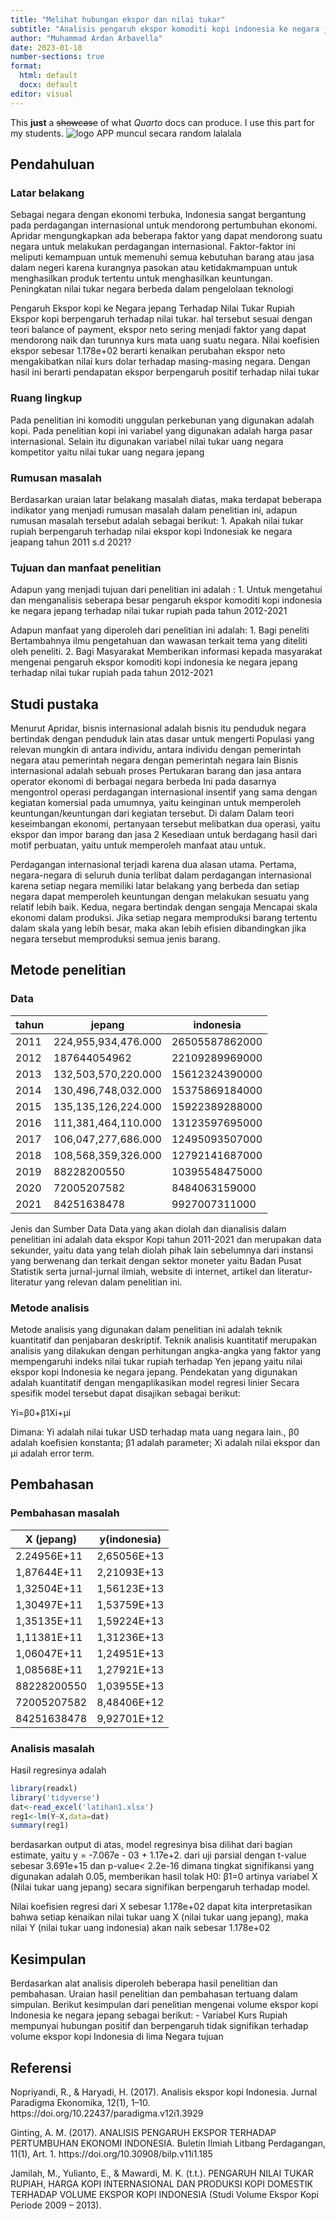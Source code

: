 ---
title: "Melihat hubungan ekspor dan nilai tukar"
subtitle: "Analisis pengaruh ekspor komoditi kopi indonesia ke negara jepang terhadap nilai tukar rupiah pada tahun 2011-2021"
author: "Muhammad Ardan Arbavella"
date: 2023-01-18
number-sections: true
format:
  html: default
  docx: default
editor: visual
---

This **just** a ~~showcase~~ of what *Quarto* docs can produce. I use this part for my students. ![logo APP muncul secara random lalalala](poltekapp.jpg)

## Pendahuluan

### Latar belakang

Sebagai negara dengan ekonomi terbuka, Indonesia sangat bergantung pada perdagangan internasional untuk mendorong pertumbuhan ekonomi. Apridar mengungkapkan ada beberapa faktor yang dapat mendorong suatu negara untuk melakukan perdagangan internasional. Faktor-faktor ini meliputi kemampuan untuk memenuhi semua kebutuhan barang atau jasa dalam negeri karena kurangnya pasokan atau ketidakmampuan untuk menghasilkan produk tertentu untuk menghasilkan keuntungan. Peningkatan nilai tukar negara berbeda dalam pengelolaan teknologi

Pengaruh Ekspor kopi ke Negara jepang Terhadap Nilai Tukar Rupiah Ekspor kopi berpengaruh terhadap nilai tukar. hal tersebut sesuai dengan teori balance of payment, ekspor neto sering menjadi faktor yang dapat mendorong naik dan turunnya kurs mata uang suatu negara. Nilai koefisien ekspor sebesar 1.178e+02 berarti kenaikan perubahan ekspor neto mengakibatkan nilai kurs dolar terhadap masing-masing negara. Dengan hasil ini berarti pendapatan ekspor berpengaruh positif terhadap nilai tukar

### Ruang lingkup

Pada penelitian ini komoditi unggulan perkebunan yang digunakan adalah kopi. Pada penelitian kopi ini variabel yang digunakan adalah harga pasar internasional. Selain itu digunakan variabel nilai tukar uang negara kompetitor yaitu nilai tukar uang negara jepang

### Rumusan masalah

Berdasarkan uraian latar belakang masalah diatas, maka terdapat beberapa indikator yang menjadi rumusan masalah dalam penelitian ini, adapun rumusan masalah tersebut adalah sebagai berikut: 1. Apakah nilai tukar rupiah berpengaruh terhadap nilai ekspor kopi Indonesiak ke negara jeapang tahun 2011 s.d 2021?

### Tujuan dan manfaat penelitian

Adapun yang menjadi tujuan dari penelitian ini adalah : 1. Untuk mengetahui dan menganalisis seberapa besar pengaruh ekspor komoditi kopi indonesia ke negara jepang terhadap nilai tukar rupiah pada tahun 2012-2021

Adapun manfaat yang diperoleh dari penelitian ini adalah: 1. Bagi peneliti Bertambahnya ilmu pengetahuan dan wawasan terkait tema yang diteliti oleh peneliti. 2. Bagi Masyarakat Memberikan informasi kepada masyarakat mengenai pengaruh ekspor komoditi kopi indonesia ke negara jepang terhadap nilai tukar rupiah pada tahun 2012-2021

## Studi pustaka

Menurut Apridar, bisnis internasional adalah bisnis itu penduduk negara bertindak dengan penduduk lain atas dasar untuk mengerti Populasi yang relevan mungkin di antara individu, antara individu dengan pemerintah negara atau pemerintah negara dengan pemerintah negara lain Bisnis internasional adalah sebuah proses Pertukaran barang dan jasa antara operator ekonomi di berbagai negara berbeda Ini pada dasarnya mengontrol operasi perdagangan internasional insentif yang sama dengan kegiatan komersial pada umumnya, yaitu keinginan untuk memperoleh keuntungan/keuntungan dari kegiatan tersebut. Di dalam Dalam teori keseimbangan ekonomi, pertanyaan tersebut melibatkan dua operasi, yaitu ekspor dan impor barang dan jasa 2 Kesediaan untuk berdagang hasil dari motif perbuatan, yaitu untuk memperoleh manfaat atau untuk.

Perdagangan internasional terjadi karena dua alasan utama. Pertama, negara-negara di seluruh dunia terlibat dalam perdagangan internasional karena setiap negara memiliki latar belakang yang berbeda dan setiap negara dapat memperoleh keuntungan dengan melakukan sesuatu yang relatif lebih baik. Kedua, negara bertindak dengan sengaja Mencapai skala ekonomi dalam produksi. Jika setiap negara memproduksi barang tertentu dalam skala yang lebih besar, maka akan lebih efisien dibandingkan jika negara tersebut memproduksi semua jenis barang.

## Metode penelitian

### Data

| tahun | jepang              | indonesia      |
|-------|---------------------|----------------|
| 2011  | 224,955,934,476.000 | 26505587862000 |
| 2012  | 187644054962        | 22109289969000 |
| 2013  | 132,503,570,220.000 | 15612324390000 |
| 2014  | 130,496,748,032.000 | 15375869184000 |
| 2015  | 135,135,126,224.000 | 15922389288000 |
| 2016  | 111,381,464,110.000 | 13123597695000 |
| 2017  | 106,047,277,686.000 | 12495093507000 |
| 2018  | 108,568,359,326.000 | 12792141687000 |
| 2019  | 88228200550         | 10395548475000 |
| 2020  | 72005207582         | 8484063159000  |
| 2021  | 84251638478         | 9927007311000  |

Jenis dan Sumber Data Data yang akan diolah dan dianalisis dalam penelitian ini adalah data ekspor Kopi tahun 2011-2021 dan merupakan data sekunder, yaitu data yang telah diolah pihak lain sebelumnya dari instansi yang berwenang dan terkait dengan sektor moneter yaitu Badan Pusat Statistik serta jurnal-jurnal ilmiah, website di internet, artikel dan literatur-literatur yang relevan dalam penelitian ini.

### Metode analisis

Metode analisis yang digunakan dalam penelitian ini adalah teknik kuantitatif dan penjabaran deskriptif. Teknik analisis kuantitatif merupakan analisis yang dilakukan dengan perhitungan angka-angka yang faktor yang mempengaruhi indeks nilai tukar rupiah terhadap Yen jepang yaitu nilai ekspor kopi Indonesia ke negara jepang. Pendekatan yang digunakan adalah kuantitatif dengan mengaplikasikan model regresi linier Secara spesifik model tersebut dapat disajikan sebagai berikut:

Yi=β0+β1Xi+μi

Dimana: Yi adalah nilai tukar USD terhadap mata uang negara lain., β0 adalah koefisien konstanta; β1 adalah parameter; Xi adalah nilai ekspor dan μi adalah error term.

## Pembahasan

### Pembahasan masalah

| X (jepang)  | y(indonesia)      |
|-------------|-------------|
| 2.24956E+11 | 2,65056E+13 |
| 1,87644E+11 | 2,21093E+13 |
| 1,32504E+11 | 1,56123E+13 |
| 1,30497E+11 | 1,53759E+13 |
| 1,35135E+11 | 1,59224E+13 |
| 1,11381E+11 | 1,31236E+13 |
| 1,06047E+11 | 1,24951E+13 |
| 1,08568E+11 | 1,27921E+13 |
| 88228200550 | 1,03955E+13 |
| 72005207582 | 8,48406E+12 |
| 84251638478 | 9,92701E+12 |

### Analisis masalah

Hasil regresinya adalah






```{r}
library(readxl)
library('tidyverse')
dat<-read_excel('latihan1.xlsx')
reg1<-lm(Y~X,data=dat)
summary(reg1)

```

berdasarkan output di atas, model regresinya bisa dilihat dari bagian estimate, yaitu y = -7.067e - 03 + 1.17e+2. dari uji parsial dengan t-value sebesar 3.691e+15 dan p-value\< 2.2e-16 dimana tingkat signifikansi yang digunakan adalah 0.05, memberikan hasil tolak H0: β1=0 artinya variabel X (Nilai tukar uang jepang) secara signifikan berpengaruh terhadap model.

Nilai koefisien regresi dari X sebesar 1.178e+02 dapat kita interpretasikan bahwa setiap kenaikan nilai tukar uang X (nilai tukar uang jepang), maka nilai Y (nilai tukar uang indonesia) akan naik sebesar 1.178e+02

## Kesimpulan

Berdasarkan alat analisis diperoleh beberapa hasil penelitian dan pembahasan. Uraian hasil penelitian dan pembahasan tertuang dalam simpulan. Berikut kesimpulan dari penelitian mengenai volume ekspor kopi Indonesia ke negara jepang sebagai berikut: - Variabel Kurs Rupiah mempunyai hubungan positif dan berpengaruh tidak signifikan terhadap volume ekspor kopi Indonesia di lima Negara tujuan

## Referensi

Nopriyandi, R., & Haryadi, H. (2017). Analisis ekspor kopi Indonesia. Jurnal Paradigma Ekonomika, 12(1), 1--10. https://doi.org/10.22437/paradigma.v12i1.3929

Ginting, A. M. (2017). ANALISIS PENGARUH EKSPOR TERHADAP PERTUMBUHAN EKONOMI INDONESIA. Buletin Ilmiah Litbang Perdagangan, 11(1), Art. 1. https://doi.org/10.30908/bilp.v11i1.185

Jamilah, M., Yulianto, E., & Mawardi, M. K. (t.t.). PENGARUH NILAI TUKAR RUPIAH, HARGA KOPI INTERNASIONAL DAN PRODUKSI KOPI DOMESTIK TERHADAP VOLUME EKSPOR KOPI INDONESIA (Studi Volume Ekspor Kopi Periode 2009 -- 2013).
